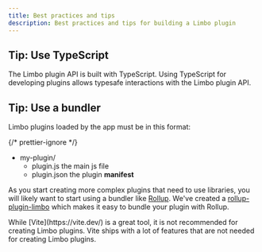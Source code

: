 ```yaml
---
title: Best practices and tips
description: Best practices and tips for building a Limbo plugin
---
```



## Tip: Use TypeScript

The Limbo plugin API is built with TypeScript. Using TypeScript for developing plugins allows typesafe interactions with the Limbo plugin API.

## Tip: Use a bundler

Limbo plugins loaded by the app must be in this format:

{/* prettier-ignore */}
<FileTree>
- my-plugin/
	- plugin.js the main js file
	- plugin.json the plugin **manifest**
</FileTree>

As you start creating more complex plugins that need to use libraries, you will likely want to start using a bundler like [Rollup](https://rollupjs.org). We've created a [rollup-plugin-limbo](https://github.com/limbo-llm/rollup-plugin) which makes it easy to bundle your plugin with Rollup.

<Aside>
	While [Vite](https://vite.dev/) is a great tool, it is not recommended for creating Limbo
	plugins. Vite ships with a lot of features that are not needed for creating Limbo plugins.
</Aside>
